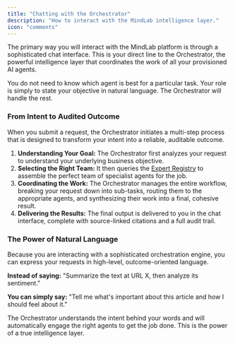 ```yaml
---
title: "Chatting with the Orchestrator"
description: "How to interact with the MindLab intelligence layer."
icon: "comments"
---
```


The primary way you will interact with the MindLab platform is through a sophisticated chat interface. This is your direct line to the Orchestrator, the powerful intelligence layer that coordinates the work of all your provisioned AI agents.

You do not need to know which agent is best for a particular task. Your role is simply to state your objective in natural language. The Orchestrator will handle the rest.

### From Intent to Audited Outcome

When you submit a request, the Orchestrator initiates a multi-step process that is designed to transform your intent into a reliable, auditable outcome.

1.  **Understanding Your Goal:** The Orchestrator first analyzes your request to understand your underlying business objective.
2.  **Selecting the Right Team:** It then queries the [Expert Registry](/platform/expert-registry) to assemble the perfect team of specialist agents for the job.
3.  **Coordinating the Work:** The Orchestrator manages the entire workflow, breaking your request down into sub-tasks, routing them to the appropriate agents, and synthesizing their work into a final, cohesive result.
4.  **Delivering the Results:** The final output is delivered to you in the chat interface, complete with source-linked citations and a full audit trail.

### The Power of Natural Language

Because you are interacting with a sophisticated orchestration engine, you can express your requests in high-level, outcome-oriented language.

**Instead of saying:** "Summarize the text at URL X, then analyze its sentiment."

**You can simply say:** "Tell me what's important about this article and how I should feel about it."

The Orchestrator understands the intent behind your words and will automatically engage the right agents to get the job done. This is the power of a true intelligence layer.